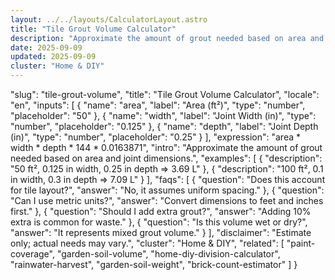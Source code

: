 ```yaml
---
layout: ../../layouts/CalculatorLayout.astro
title: "Tile Grout Volume Calculator"
description: "Approximate the amount of grout needed based on area and joint dimensions."
date: 2025-09-09
updated: 2025-09-09
cluster: "Home & DIY"
---
```


  "slug": "tile-grout-volume",
  "title": "Tile Grout Volume Calculator",
  "locale": "en",
  "inputs": [
    {
      "name": "area",
      "label": "Area (ft²)",
      "type": "number",
      "placeholder": "50"
    },
    {
      "name": "width",
      "label": "Joint Width (in)",
      "type": "number",
      "placeholder": "0.125"
    },
    {
      "name": "depth",
      "label": "Joint Depth (in)",
      "type": "number",
      "placeholder": "0.25"
    }
  ],
  "expression": "area * width * depth * 144 * 0.0163871",
  "intro": "Approximate the amount of grout needed based on area and joint dimensions.",
  "examples": [
    {
      "description": "50 ft², 0.125 in width, 0.25 in depth ⇒ 3.69 L"
    },
    {
      "description": "100 ft², 0.1 in width, 0.3 in depth ⇒ 7.09 L"
    }
  ],
  "faqs": [
    {
      "question": "Does this account for tile layout?",
      "answer": "No, it assumes uniform spacing."
    },
    {
      "question": "Can I use metric units?",
      "answer": "Convert dimensions to feet and inches first."
    },
    {
      "question": "Should I add extra grout?",
      "answer": "Adding 10% extra is common for waste."
    },
    {
      "question": "Is this volume wet or dry?",
      "answer": "It represents mixed grout volume."
    }
  ],
  "disclaimer": "Estimate only; actual needs may vary.",
  "cluster": "Home & DIY",
  "related": [
    "paint-coverage",
    "garden-soil-volume",
    "home-diy-division-calculator",
    "rainwater-harvest",
    "garden-soil-weight",
    "brick-count-estimator"
  ]
}

<Calculator schema={schema} />
